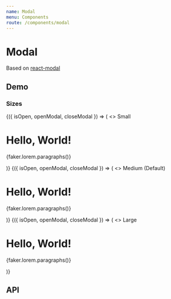 ```yaml
---
name: Modal
menu: Components
route: /components/modal
---
```




# Modal

Based on [react-modal](https://github.com/reactjs/react-modal)

## Demo

### Sizes

<Playground>
  <Container>
    <ModalDemo>
      {({ isOpen, openModal, closeModal }) => (
        <>
          <Trigger onClick={openModal}>Small</Trigger>
          <Modal size="small" isOpen={isOpen} onRequestClose={closeModal}>
            <h1>Hello, World!</h1>
            <p>{faker.lorem.paragraphs()}</p>
          </Modal>
        </>
      )}
    </ModalDemo>
    <ModalDemo>
      {({ isOpen, openModal, closeModal }) => (
        <>
          <Trigger onClick={openModal}>Medium (Default)</Trigger>
          <Modal size="medium" isOpen={isOpen} onRequestClose={closeModal}>
            <h1>Hello, World!</h1>
            <p>{faker.lorem.paragraphs()}</p>
          </Modal>
        </>
      )}
    </ModalDemo>
    <ModalDemo>
      {({ isOpen, openModal, closeModal }) => (
        <>
          <Trigger onClick={openModal}>Large</Trigger>
          <Modal size="large" isOpen={isOpen} onRequestClose={closeModal}>
            <h1>Hello, World!</h1>
            <p>{faker.lorem.paragraphs()}</p>
          </Modal>
        </>
      )}
    </ModalDemo>
  </Container>
</Playground>

## API

<Props of={Modal} />

